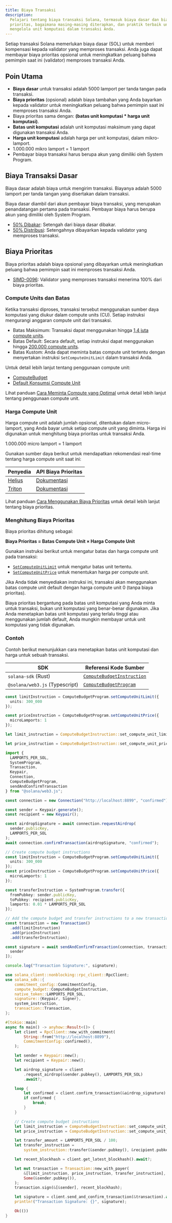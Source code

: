 ```yaml
---
title: Biaya Transaksi
description:
  Pelajari tentang biaya transaksi Solana, termasuk biaya dasar dan biaya
  prioritas, bagaimana masing-masing diterapkan, dan praktik terbaik untuk
  mengelola unit komputasi dalam transaksi Anda.
---
```


Setiap transaksi Solana memerlukan biaya dasar (SOL) untuk memberi kompensasi
kepada validator yang memproses transaksi. Anda juga dapat membayar biaya
prioritas opsional untuk meningkatkan peluang bahwa pemimpin saat ini
(validator) memproses transaksi Anda.

## Poin Utama

- **Biaya dasar** untuk transaksi adalah 5000 lamport per tanda tangan pada
  transaksi.
- **Biaya prioritas** (opsional) adalah biaya tambahan yang Anda bayarkan kepada
  validator untuk meningkatkan peluang bahwa pemimpin saat ini memproses
  transaksi Anda.
- Biaya prioritas sama dengan: **(batas unit komputasi \* harga unit
  komputasi)**.
- **Batas unit komputasi** adalah unit komputasi maksimum yang dapat digunakan
  transaksi Anda.
- **Harga unit komputasi** adalah harga per unit komputasi, dalam mikro-lamport.
- 1.000.000 mikro lamport = 1 lamport
- Pembayar biaya transaksi harus berupa akun yang dimiliki oleh System Program.

## Biaya Transaksi Dasar

Biaya dasar adalah biaya untuk mengirim transaksi. Biayanya adalah 5000 lamport
per tanda tangan yang disertakan dalam transaksi.

Biaya dasar diambil dari akun pembayar biaya transaksi, yang merupakan
penandatangan pertama pada transaksi. Pembayar biaya harus berupa akun yang
dimiliki oleh System Program.

- [50% Dibakar](https://github.com/anza-xyz/agave/blob/v2.1.13/sdk/fee-calculator/src/lib.rs#L70):
  Setengah dari biaya dasar dibakar.
- [50% Distribusi](https://github.com/anza-xyz/agave/blob/e621336acad4f5d6e5b860eaa1b074b01c99253c/runtime/src/bank/fee_distribution.rs#L58-L62):
  Setengahnya dibayarkan kepada validator yang memproses transaksi.

## Biaya Prioritas

Biaya prioritas adalah biaya opsional yang dibayarkan untuk meningkatkan peluang
bahwa pemimpin saat ini memproses transaksi Anda.

- [SIMD-0096](https://github.com/solana-foundation/solana-improvement-documents/blob/main/proposals/0096-reward-collected-priority-fee-in-entirety.md):
  Validator yang memproses transaksi menerima 100% dari biaya prioritas.

### Compute Units dan Batas

Ketika transaksi diproses, transaksi tersebut menggunakan sumber daya komputasi
yang diukur dalam compute units (CU). Setiap instruksi mengurangi anggaran
compute unit dari transaksi.

- Batas Maksimum: Transaksi dapat menggunakan hingga
  [1,4 juta compute units](https://github.com/anza-xyz/agave/blob/v2.1.13/compute-budget/src/compute_budget_limits.rs#L14).
- Batas Default: Secara default, setiap instruksi dapat menggunakan hingga
  [200.000 compute units](https://github.com/anza-xyz/agave/blob/v2.1.13/compute-budget/src/compute_budget_limits.rs#L10).
- Batas Kustom: Anda dapat meminta batas compute unit tertentu dengan
  menyertakan instruksi `SetComputeUnitLimit` dalam transaksi Anda.

Untuk detail lebih lanjut tentang penggunaan compute unit:

- [ComputeBudget](https://github.com/anza-xyz/agave/blob/v2.1.13/compute-budget/src/compute_budget.rs#L22-L130)
- [Default Konsumsi Compute Unit](https://github.com/anza-xyz/agave/blob/v2.1.13/compute-budget/src/compute_budget.rs#L149-L197)

Lihat panduan
[Cara Meminta Compute yang Optimal](/developers/guides/advanced/how-to-request-optimal-compute)
untuk detail lebih lanjut tentang penggunaan compute unit.

### Harga Compute Unit

Harga compute unit adalah jumlah opsional, ditentukan dalam micro-lamport, yang
Anda bayar untuk setiap compute unit yang diminta. Harga ini digunakan untuk
menghitung biaya prioritas untuk transaksi Anda.

<Callout>1.000.000 micro lamport = 1 lamport</Callout>

Gunakan sumber daya berikut untuk mendapatkan rekomendasi real-time tentang
harga compute unit saat ini:

| Penyedia                          | API Biaya Prioritas                                                             |
| --------------------------------- | ------------------------------------------------------------------------------- |
| [Helius](https://www.helius.dev/) | [Dokumentasi](https://docs.helius.dev/solana-apis/priority-fee-api)             |
| [Triton](https://triton.one/)     | [Dokumentasi](https://docs.triton.one/chains/solana/improved-priority-fees-api) |

Lihat panduan
[Cara Menggunakan Biaya Prioritas](/developers/guides/advanced/how-to-use-priority-fees)
untuk detail lebih lanjut tentang biaya prioritas.

### Menghitung Biaya Prioritas

Biaya prioritas dihitung sebagai:

**Biaya Prioritas = Batas Compute Unit × Harga Compute Unit**

Gunakan instruksi berikut untuk mengatur batas dan harga compute unit pada
transaksi:

- [`SetComputeUnitLimit`](https://github.com/anza-xyz/agave/blob/v2.1.13/sdk/src/compute_budget.rs#L42-L44)
  untuk mengatur batas unit tertentu.
- [`SetComputeUnitPrice`](https://github.com/anza-xyz/agave/blob/v2.1.13/sdk/src/compute_budget.rs#L48-L50)
  untuk menentukan harga per compute unit.

<Callout>

Jika Anda tidak menyediakan instruksi ini, transaksi akan menggunakan batas
compute unit default dengan harga compute unit 0 (tanpa biaya prioritas).

Biaya prioritas bergantung pada batas unit komputasi yang Anda minta untuk
transaksi, bukan unit komputasi yang benar-benar digunakan. Jika Anda menetapkan
batas unit komputasi yang terlalu tinggi atau menggunakan jumlah default, Anda
mungkin membayar untuk unit komputasi yang tidak digunakan.

</Callout>

### Contoh

Contoh berikut menunjukkan cara menetapkan batas unit komputasi dan harga untuk
sebuah transaksi.

| SDK                            | Referensi Kode Sumber                                                                                                          |
| ------------------------------ | ------------------------------------------------------------------------------------------------------------------------------ |
| `solana-sdk` (Rust)            | [`ComputeBudgetInstruction`](https://github.com/anza-xyz/agave/blob/v2.1.13/sdk/src/compute_budget.rs#L17-L31)                 |
| `@solana/web3.js` (Typescript) | [`ComputeBudgetProgram`](https://github.com/solana-foundation/solana-web3.js/blob/v1.98.0/src/programs/compute-budget.ts#L218) |

<CodeTabs storage="compute-budget">

```ts !! title="Typescript"
const limitInstruction = ComputeBudgetProgram.setComputeUnitLimit({
  units: 300_000
});

const priceInstruction = ComputeBudgetProgram.setComputeUnitPrice({
  microLamports: 1
});
```

```rust !! title="Rust"
let limit_instruction = ComputeBudgetInstruction::set_compute_unit_limit(300_000);

let price_instruction = ComputeBudgetInstruction::set_compute_unit_price(1);
```

</CodeTabs>

<CodeTabs storage="compute-budget" flags="r">

```ts !! title="Typescript"
import {
  LAMPORTS_PER_SOL,
  SystemProgram,
  Transaction,
  Keypair,
  Connection,
  ComputeBudgetProgram,
  sendAndConfirmTransaction
} from "@solana/web3.js";

const connection = new Connection("http://localhost:8899", "confirmed");

const sender = Keypair.generate();
const recipient = new Keypair();

const airdropSignature = await connection.requestAirdrop(
  sender.publicKey,
  LAMPORTS_PER_SOL
);
await connection.confirmTransaction(airdropSignature, "confirmed");

// Create compute budget instructions
const limitInstruction = ComputeBudgetProgram.setComputeUnitLimit({
  units: 300_000
});
const priceInstruction = ComputeBudgetProgram.setComputeUnitPrice({
  microLamports: 1
});

const transferInstruction = SystemProgram.transfer({
  fromPubkey: sender.publicKey,
  toPubkey: recipient.publicKey,
  lamports: 0.01 * LAMPORTS_PER_SOL
});

// Add the compute budget and transfer instructions to a new transaction
const transaction = new Transaction()
  .add(limitInstruction)
  .add(priceInstruction)
  .add(transferInstruction);

const signature = await sendAndConfirmTransaction(connection, transaction, [
  sender
]);

console.log("Transaction Signature:", signature);
```

```rust !! title="Rust"
use solana_client::nonblocking::rpc_client::RpcClient;
use solana_sdk::{
    commitment_config::CommitmentConfig,
    compute_budget::ComputeBudgetInstruction,
    native_token::LAMPORTS_PER_SOL,
    signature::{Keypair, Signer},
    system_instruction,
    transaction::Transaction,
};

#[tokio::main]
async fn main() -> anyhow::Result<()> {
    let client = RpcClient::new_with_commitment(
        String::from("http://localhost:8899"),
        CommitmentConfig::confirmed(),
    );

    let sender = Keypair::new();
    let recipient = Keypair::new();

    let airdrop_signature = client
        .request_airdrop(&sender.pubkey(), LAMPORTS_PER_SOL)
        .await?;

    loop {
        let confirmed = client.confirm_transaction(&airdrop_signature).await?;
        if confirmed {
            break;
        }
    }

    // Create compute budget instructions
    let limit_instruction = ComputeBudgetInstruction::set_compute_unit_limit(300_000);
    let price_instruction = ComputeBudgetInstruction::set_compute_unit_price(1);

    let transfer_amount = LAMPORTS_PER_SOL / 100;
    let transfer_instruction =
        system_instruction::transfer(&sender.pubkey(), &recipient.pubkey(), transfer_amount);

    let recent_blockhash = client.get_latest_blockhash().await?;

    let mut transaction = Transaction::new_with_payer(
        &[limit_instruction, price_instruction, transfer_instruction],
        Some(&sender.pubkey()),
    );
    transaction.sign(&[&sender], recent_blockhash);

    let signature = client.send_and_confirm_transaction(&transaction).await?;
    println!("Transaction Signature: {}", signature);

    Ok(())
}
```

</CodeTabs>
